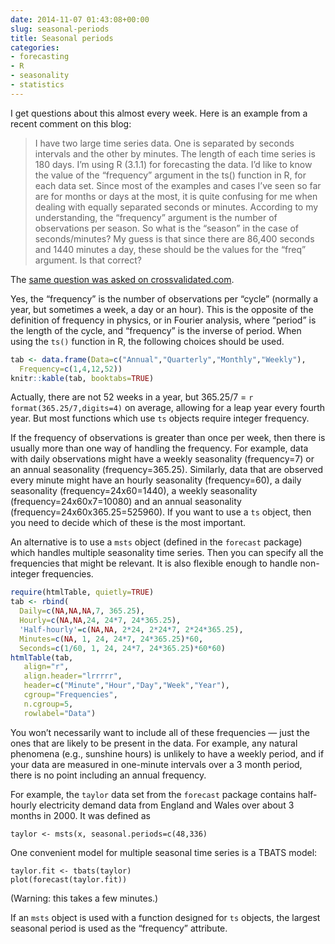 ```yaml
---
date: 2014-11-07 01:43:08+00:00
slug: seasonal-periods
title: Seasonal periods
categories:
- forecasting
- R
- seasonality
- statistics
---
```


I get questions about this almost every week. Here is an example from a recent comment on this blog:

> I have two large time series data. One is separated by seconds intervals and the other by minutes. The length of each time series is 180 days. I'm using R (3.1.1) for forecasting the data. I'd like to know the value of the "frequency" argument in the ts() function in R, for each data set. Since most of the examples and cases I've seen so far are for months or days at the most, it is quite confusing for me when dealing with equally separated seconds or minutes. According to my understanding, the "frequency" argument is the number of observations per season. So what is the "season" in the case of seconds/minutes? My guess is that since there are 86,400 seconds and 1440 minutes a day, these should be the values for the "freq" argument. Is that correct?

The [same question was asked on crossvalidated.com](http://stats.stackexchange.com/q/120806/159).

Yes, the "frequency" is the number of observations per "cycle" (normally a year, but sometimes a week, a day or an hour). This is the opposite of the definition of frequency in physics, or in Fourier analysis, where "period" is the length of the cycle, and "frequency" is the inverse of period. When using the `ts()` function in R, the following choices should be used.


```r
tab <- data.frame(Data=c("Annual","Quarterly","Monthly","Weekly"),
  Frequency=c(1,4,12,52))
knitr::kable(tab, booktabs=TRUE)
```


Actually, there are not 52 weeks in a year, but 365.25/7 = `r format(365.25/7,digits=4)` on average, allowing for a leap year every fourth year. But most functions which use `ts` objects require integer frequency.

If the frequency of observations is greater than once per week, then there is usually more than one way of handling the frequency. For example, data with daily observations might have a weekly seasonality (frequency=7) or an annual seasonality (frequency=365.25). Similarly, data that are observed every minute might have an hourly seasonality (frequency=60), a daily seasonality (frequency=24x60=1440), a weekly seasonality (frequency=24x60x7=10080) and an annual seasonality (frequency=24x60x365.25=525960). If you want to use a `ts` object, then you need to decide which of these is the most important.

An alternative is to use a `msts` object (defined in the `forecast` package) which handles multiple seasonality time series. Then you can specify all the frequencies that might be relevant. It is also flexible enough to handle non-integer frequencies.


```r
require(htmlTable, quietly=TRUE)
tab <- rbind(
  Daily=c(NA,NA,NA,7, 365.25),
  Hourly=c(NA,NA,24, 24*7, 24*365.25),
  'Half-hourly'=c(NA,NA, 2*24, 2*24*7, 2*24*365.25),
  Minutes=c(NA, 1, 24, 24*7, 24*365.25)*60,
  Seconds=c(1/60, 1, 24, 24*7, 24*365.25)*60*60)
htmlTable(tab,
   align="r",
   align.header="lrrrrr",
   header=c("Minute","Hour","Day","Week","Year"),
   cgroup="Frequencies",
   n.cgroup=5,
   rowlabel="Data")
```

You won't necessarily want to include all of these frequencies --- just the ones that are likely to be present in the data. For example, any natural phenomena (e.g., sunshine hours) is unlikely to have a weekly period, and if your data are measured in one-minute intervals over a 3 month period, there is no point including an annual frequency.

For example, the `taylor` data set from the `forecast` package contains half-hourly electricity demand data from England and Wales over about 3 months in 2000. It was defined as



    taylor <- msts(x, seasonal.periods=c(48,336)



One convenient model for multiple seasonal time series is a TBATS model:



    taylor.fit <- tbats(taylor)
    plot(forecast(taylor.fit))



(Warning: this takes a few minutes.)

If an `msts` object is used with a function designed for `ts` objects, the largest seasonal period is used as the "frequency" attribute.
